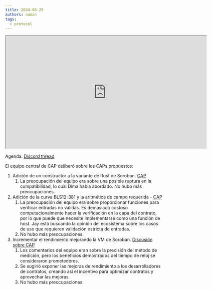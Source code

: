 ```yaml
---
title: 2024-08-29
authors: naman
tags:
  - protocol
---
```


<iframe
  src="https://drive.google.com/file/d/1RBFt9diUPAgoeurw4xluyA9Qq1JNG2w8/preview"
  width="640"
  height="360"
  allow="autoplay"
></iframe>

Agenda: [Discord thread](https://discord.com/channels/897514728459468821/900374272751591424/1278045556211716171)

El equipo central de CAP deliberó sobre los CAPs propuestos:

1. Adición de un constructor a la variante de Rust de Soroban. [CAP](https://github.com/stellar/stellar-protocol/blob/master/core/cap-0058.md)
   1. La preocupación del equipo era sobre una posible ruptura en la compatibilidad, lo cual Dima había abordado. No hubo más preocupaciones.
2. Adición de la curva BLS12-381 y la aritmética de campo requerida - [CAP](https://github.com/stellar/stellar-protocol/blob/master/core/cap-0059.md)
   1. La preocupación del equipo era sobre proporcionar funciones para verificar entradas no válidas. Es demasiado costoso computacionalmente hacer la verificación en la capa del contrato, por lo que puede que necesite implementarse como una función de host. Jay está buscando la opinión del ecosistema sobre los casos de uso que requieren validación estricta de entradas.
   2. No hubo más preocupaciones.
3. Incrementar el rendimiento mejorando la VM de Soroban. [Discusión sobre CAP](https://github.com/stellar/stellar-protocol/blob/master/core/cap-0060.md)
   1. Los comentarios del equipo eran sobre la precisión del método de medición, pero los beneficios demostrados del tiempo de reloj se consideraron prometedores.
   2. Se sugirió exponer las mejoras de rendimiento a los desarrolladores de contratos, creando así el incentivo para optimizar contratos y aprovechar las mejoras.
   3. No hubo más preocupaciones.
